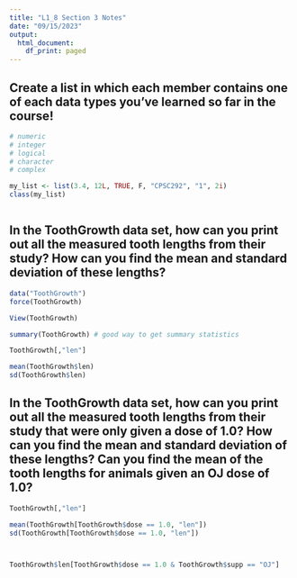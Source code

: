 ```yaml
---
title: "L1_8 Section 3 Notes"
date: "09/15/2023"
output:
  html_document:
    df_print: paged
---
```


## Create a list in which each member contains one of each data types you’ve learned so far in the course!  
```r
# numeric
# integer
# logical
# character
# complex

my_list <- list(3.4, 12L, TRUE, F, "CPSC292", "1", 2i)
class(my_list)



```


## In the ToothGrowth data set, how can you print out all the measured tooth lengths from their study? How can you find the mean and standard deviation of these lengths?
```r

data("ToothGrowth")
force(ToothGrowth)

View(ToothGrowth)

summary(ToothGrowth) # good way to get summary statistics

ToothGrowth[,"len"]

mean(ToothGrowth$len)
sd(ToothGrowth$len)

```

## In the ToothGrowth data set, how can you print out all the measured tooth lengths from their study that were only given a dose of 1.0? How can you find the mean and standard deviation of these lengths? Can you find the mean of the tooth lengths for animals given an OJ dose of 1.0?

```r

ToothGrowth[,"len"]

mean(ToothGrowth[ToothGrowth$dose == 1.0, "len"])
sd(ToothGrowth[ToothGrowth$dose == 1.0, "len"])



ToothGrowth$len[ToothGrowth$dose == 1.0 & ToothGrowth$supp == "OJ"]
```

